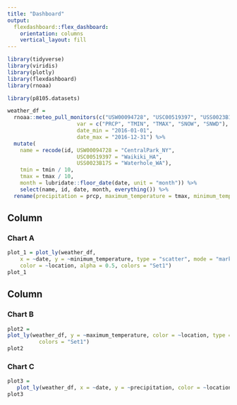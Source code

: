 ```yaml
---
title: "Dashboard"
output: 
  flexdashboard::flex_dashboard:
    orientation: columns
    vertical_layout: fill
---
```


```r
library(tidyverse)
library(viridis)
library(plotly)
library(flexdashboard)
library(rnoaa)
```

```r
library(p8105.datasets)
```

```r
weather_df = 
  rnoaa::meteo_pull_monitors(c("USW00094728", "USC00519397", "USS0023B17S"),
                      var = c("PRCP", "TMIN", "TMAX", "SNOW", "SNWD"), 
                      date_min = "2016-01-01",
                      date_max = "2016-12-31") %>%
  mutate(
    name = recode(id, USW00094728 = "CentralPark_NY", 
                      USC00519397 = "Waikiki_HA",
                      USS0023B17S = "Waterhole_WA"),
    tmin = tmin / 10,
    tmax = tmax / 10,
    month = lubridate::floor_date(date, unit = "month")) %>%
    select(name, id, date, month, everything()) %>% 
  rename(precipitation = prcp, maximum_temperature = tmax, minimum_temperature = tmin, location = name, snow_depth_mm = snwd, snowfall_mm = snow) 
```

Column {data-width=650}
-----------------------------------------------------------------------

### Chart A


```r
plot_1 = plot_ly(weather_df,
    x = ~date, y = ~minimum_temperature, type = "scatter", mode = "markers",
    color = ~location, alpha = 0.5, colors = "Set1") 
plot_1
```
Column {data-width=350}
-----------------------------------------------------------------------

### Chart B

```r
plot2 =
plot_ly(weather_df, y = ~maximum_temperature, color = ~location, type = "box",
          colors = "Set1")
plot2
```

### Chart C

```r
plot3 =
   plot_ly(weather_df, x = ~date, y = ~precipitation, color = ~location, type = "bar", colors = "Set1")
plot3
```


